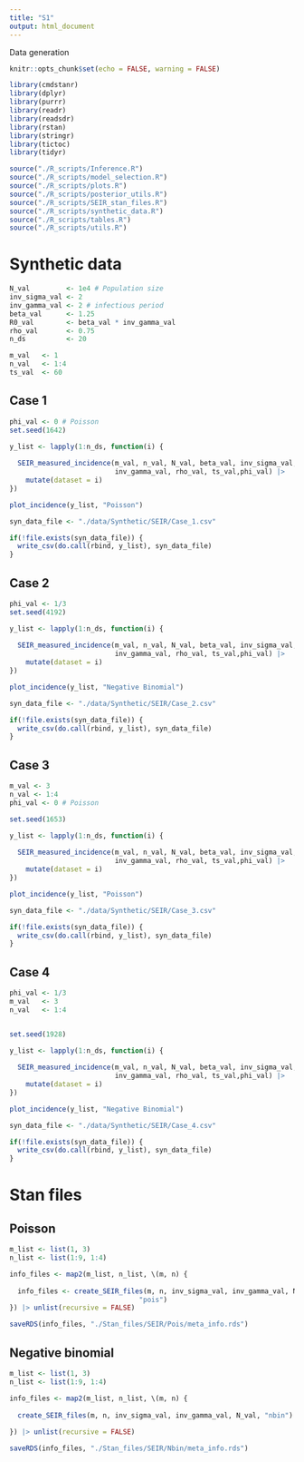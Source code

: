 ```yaml
---
title: "S1"
output: html_document
---
```


Data generation

```r
knitr::opts_chunk$set(echo = FALSE, warning = FALSE)

library(cmdstanr)
library(dplyr)
library(purrr)
library(readr)
library(readsdr)
library(rstan)
library(stringr)
library(tictoc)
library(tidyr)

source("./R_scripts/Inference.R")
source("./R_scripts/model_selection.R")
source("./R_scripts/plots.R")
source("./R_scripts/posterior_utils.R")
source("./R_scripts/SEIR_stan_files.R")
source("./R_scripts/synthetic_data.R")
source("./R_scripts/tables.R")
source("./R_scripts/utils.R")
```

# Synthetic data

```r
N_val         <- 1e4 # Population size
inv_sigma_val <- 2
inv_gamma_val <- 2 # infectious period
beta_val      <- 1.25
R0_val        <- beta_val * inv_gamma_val
rho_val       <- 0.75
n_ds          <- 20

m_val   <- 1
n_val   <- 1:4
ts_val  <- 60
```

## Case 1

```r
phi_val <- 0 # Poisson
set.seed(1642)

y_list <- lapply(1:n_ds, function(i) {
  
  SEIR_measured_incidence(m_val, n_val, N_val, beta_val, inv_sigma_val, 
                          inv_gamma_val, rho_val, ts_val,phi_val) |> 
    mutate(dataset = i)
})
```

```r
plot_incidence(y_list, "Poisson")
```


```r
syn_data_file <- "./data/Synthetic/SEIR/Case_1.csv"

if(!file.exists(syn_data_file)) {
  write_csv(do.call(rbind, y_list), syn_data_file)
}
```

## Case 2

```r
phi_val <- 1/3
set.seed(4192)

y_list <- lapply(1:n_ds, function(i) {
  
  SEIR_measured_incidence(m_val, n_val, N_val, beta_val, inv_sigma_val, 
                          inv_gamma_val, rho_val, ts_val,phi_val) |> 
    mutate(dataset = i)
})
```

```r
plot_incidence(y_list, "Negative Binomial")
```

```r
syn_data_file <- "./data/Synthetic/SEIR/Case_2.csv"

if(!file.exists(syn_data_file)) {
  write_csv(do.call(rbind, y_list), syn_data_file)
}
```

## Case 3

```r
m_val <- 3
n_val <- 1:4
phi_val <- 0 # Poisson

set.seed(1653)

y_list <- lapply(1:n_ds, function(i) {
  
  SEIR_measured_incidence(m_val, n_val, N_val, beta_val, inv_sigma_val, 
                          inv_gamma_val, rho_val, ts_val,phi_val) |> 
    mutate(dataset = i)
})
```


```r
plot_incidence(y_list, "Poisson")
```

```r
syn_data_file <- "./data/Synthetic/SEIR/Case_3.csv"

if(!file.exists(syn_data_file)) {
  write_csv(do.call(rbind, y_list), syn_data_file)
}
```

## Case 4

```r
phi_val <- 1/3
m_val   <- 3
n_val   <- 1:4


set.seed(1928)

y_list <- lapply(1:n_ds, function(i) {
  
  SEIR_measured_incidence(m_val, n_val, N_val, beta_val, inv_sigma_val, 
                          inv_gamma_val, rho_val, ts_val,phi_val) |> 
    mutate(dataset = i)
})
```


```r
plot_incidence(y_list, "Negative Binomial")
```

```r
syn_data_file <- "./data/Synthetic/SEIR/Case_4.csv"

if(!file.exists(syn_data_file)) {
  write_csv(do.call(rbind, y_list), syn_data_file)
}
```

# Stan files

## Poisson


```r
m_list <- list(1, 3)
n_list <- list(1:9, 1:4)

info_files <- map2(m_list, n_list, \(m, n) {
  
  info_files <- create_SEIR_files(m, n, inv_sigma_val, inv_gamma_val, N_val, 
                                "pois")
}) |> unlist(recursive = FALSE)

saveRDS(info_files, "./Stan_files/SEIR/Pois/meta_info.rds")
```


## Negative binomial

```r
m_list <- list(1, 3)
n_list <- list(1:9, 1:4)

info_files <- map2(m_list, n_list, \(m, n) {
  
  create_SEIR_files(m, n, inv_sigma_val, inv_gamma_val, N_val, "nbin")
  
}) |> unlist(recursive = FALSE)

saveRDS(info_files, "./Stan_files/SEIR/Nbin/meta_info.rds")
```